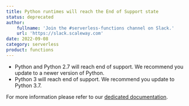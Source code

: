 ```yaml
---
title: Python runtimes will reach the End of Support state  
status: deprecated
author:
    fullname: 'Join the #serverless-functions channel on Slack.'
    url: 'https://slack.scaleway.com'
date: 2022-09-08
category: serverless
product: functions
---
```


- Python and Python 2.7 will reach end of support. We recommend you update to a newer version of Python.
- Python 3 will reach end of support. We recommend you update to Python 3.7.

For more information please refer to our [dedicated documentation](/serverless-functions/reference-content/functions-lifecycle/).